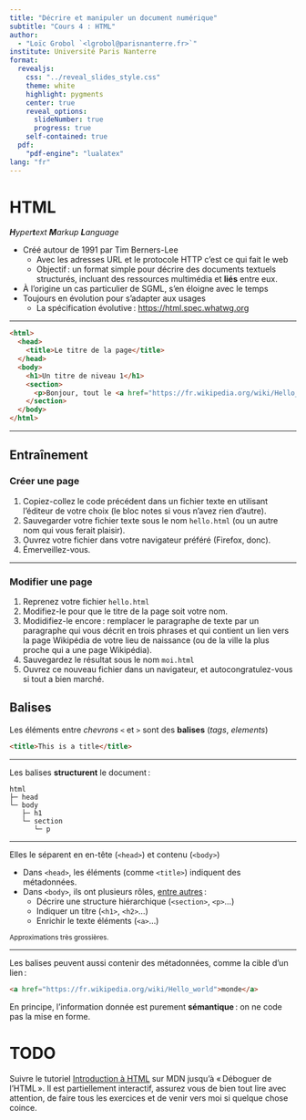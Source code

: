```yaml
---
title: "Décrire et manipuler un document numérique"
subtitle: "Cours 4 : HTML"
author:
  - "Loïc Grobol `<lgrobol@parisnanterre.fr>`"
institute: Université Paris Nanterre
format:
  revealjs:
    css: "../reveal_slides_style.css"
    theme: white
    highlight: pygments
    center: true
    reveal_options:
      slideNumber: true
      progress: true
    self-contained: true
  pdf:
    "pdf-engine": "lualatex"
lang: "fr"
---
```


# HTML

_**H**yper**t**ext **M**arkup **L**anguage_

- Créé autour de 1991 par Tim Berners-Lee
  - Avec les adresses URL et le protocole HTTP c'est ce qui fait le web
  - Objectif : un format simple pour décrire des documents textuels structurés, incluant des
    ressources multimédia et **liés** entre eux.
- À l'origine un cas particulier de SGML, s'en éloigne avec le temps
- Toujours en évolution pour s'adapter aux usages
  - La spécification évolutive : <https://html.spec.whatwg.org>

---

```html
<html>
  <head>
    <title>Le titre de la page</title>
  </head>
  <body>
    <h1>Un titre de niveau 1</h1>
    <section>
      <p>Bonjour, tout le <a href="https://fr.wikipedia.org/wiki/Hello_world">monde</a></p>
    </section>
  </body>
</html>
```

---

## Entraînement

### Créer une page

1. Copiez-collez le code précédent dans un fichier texte en utilisant l'éditeur de votre choix (le bloc notes si vous n'avez rien d'autre).
2. Sauvegarder votre fichier texte sous le nom `hello.html` (ou un autre nom qui vous ferait plaisir).
3. Ouvrez votre fichier dans votre navigateur préféré (Firefox, donc).
4. Émerveillez-vous.

---

### Modifier une page

1. Reprenez votre fichier `hello.html`
2. Modifiez-le pour que le titre de la page soit votre nom.
3. Modidifiez-le encore : remplacer le paragraphe de texte par un paragraphe qui vous décrit en
trois phrases et qui contient un lien vers la page Wikipédia de votre lieu de naissance (ou de la
ville la plus proche qui a une page Wikipédia).
4. Sauvegardez le résultat sous le nom `moi.html`
5. Ouvrez ce nouveau fichier dans un navigateur, et autocongratulez-vous si tout a bien marché.


## Balises

Les éléments entre *chevrons* `<` et `>` sont des **balises** (*tags*, *elements*)

```html
<title>This is a title</title>
```

---

Les balises **structurent** le document :

```text
html
├─ head
└─ body
   ├─ h1
   └─ section
      └─ p
```

---

Elles le séparent en en-tête (`<head>`) et contenu (`<body>`)

- Dans `<head>`, les éléments (comme `<title>`) indiquent des métadonnées.
- Dans `<body>`, ils ont plusieurs rôles, [entre autres](https://html.spec.whatwg.org/multipage/indices.html#element-content-categories) :
  - Décrire une structure hiérarchique (`<section>`, `<p>`…)
  - Indiquer un titre (`<h1>`, `<h2>`…)
  - Enrichir le texte éléments (`<a>`…)

<small>Approximations très grossières.</small>

---

Les balises peuvent aussi contenir des métadonnées, comme la cible d'un lien :

```html
<a href="https://fr.wikipedia.org/wiki/Hello_world">monde</a>
```

En principe, l'information donnée est purement **sémantique** : on ne code pas la mise en forme.

# TODO

Suivre le tutoriel [Introduction à
HTML](https://developer.mozilla.org/fr/docs/Learn/HTML/Introduction_to_HTML) sur MDN jusqu'à
« Déboguer de l'HTML ». Il est partiellement interactif, assurez vous de bien tout lire avec
attention, de faire tous les exercices et de venir vers moi si quelque chose coince.
